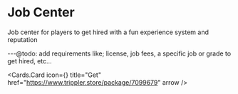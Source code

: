 # Job Center

Job center for players to get hired with a fun experience system and reputation

---@todo: add requirements like; license, job fees, a specific job or grade to get hired, etc...


<Cards.Card
  icon={<TagIcon />}
  title="Get"
  href="https://www.trippler.store/package/7099679"
  arrow
/>